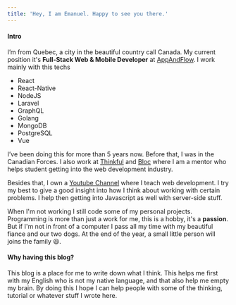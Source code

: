 ```yaml
---
title: 'Hey, I am Emanuel. Happy to see you there.'
---
```


#### Intro

I’m from Quebec, a city in the beautiful country call Canada. My current position it's **Full-Stack Web & Mobile Developer** at [AppAndFlow](https://appandflow.com/). I work mainly with this techs

- React
- React-Native
- NodeJS
- Laravel
- GraphQL
- Golang
- MongoDB
- PostgreSQL
- Vue

I’ve been doing this for more than 5 years now. Before that, I was in the Canadian Forces. I also work at [Thinkful](https://www.thinkful.com/) and [Bloc](https://bloc.io) where I am a mentor who helps student getting into the web development industry.

Besides that, I own a [Youtube Channel](https://www.youtube.com/channel/UC7R7bcH9-KEBDiGNP1mZnmw) where I teach web development. I try my best to give a good insight into how I think about working with certain problems. I help then getting into Javascript as well with server-side stuff.

When I'm not working I still code some of my personal projects. Programming is more than just a work for me, this is a hobby, it's a **passion**. But if I'm not in front of a computer I pass all my time with my beautiful fiance and our two dogs. At the end of the year, a small little person will joins the family 😃.

#### Why having this blog?

This blog is a place for me to write down what I think. This helps me first with my English who is not my native language, and that also help me empty my brain. By doing this I hope I can help people with some of the thinking, tutorial or whatever stuff I wrote here.

